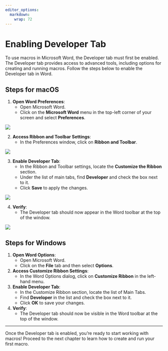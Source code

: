 ```yaml
---
editor_options: 
  markdown: 
    wrap: 72
---
```


# Enabling Developer Tab

To use macros in Microsoft Word, the Developer tab must first be
enabled. The Developer tab provides access to advanced tools, including
options for creating and running macros. Follow the steps below to
enable the Developer tab in Word.



## Steps for macOS

1.  **Open Word Preferences**:
    -   Open Microsoft Word.\
    -   Click on the **Microsoft Word** menu in the top-left corner of
        your screen and select **Preferences**.
        
![](images/preferences.png)


2.  **Access Ribbon and Toolbar Settings**:
    -   In the Preferences window, click on **Ribbon and Toolbar**.


![](images/ribbon_n_toolbar.png)


3.  **Enable Developer Tab**:
    -   In the Ribbon and Toolbar settings, locate the **Customize the
        Ribbon** section.\
    -   Under the list of main tabs, find **Developer** and check the
        box next to it.\
    -   Click **Save** to apply the changes.
    

![](images/developer.png)    
    
    
4.  **Verify**:
    -   The Developer tab should now appear in the Word toolbar at the
        top of the window.
        
![](images/developer_tab.png)

## Steps for Windows

1.  **Open Word Options**:
    -   Open Microsoft Word.\
    -   Click on the **File** tab and then select **Options**.
2.  **Access Customize Ribbon Settings**:
    -   In the Word Options dialog, click on **Customize Ribbon** in the
        left-hand menu.
3.  **Enable Developer Tab**:
    -   In the Customize Ribbon section, locate the list of Main Tabs.\
    -   Find **Developer** in the list and check the box next to it.\
    -   Click **OK** to save your changes.
4.  **Verify**:
    -   The Developer tab should now be visible in the Word toolbar at
        the top of the window.

------------------------------------------------------------------------

Once the Developer tab is enabled, you're ready to start working with
macros! Proceed to the next chapter to learn how to create and run your
first macro.



